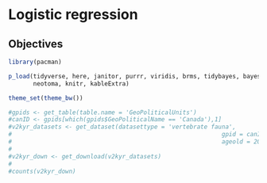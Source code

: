 # Logistic regression

## Objectives

```r

library(pacman)

p_load(tidyverse, here, janitor, purrr, viridis, brms, tidybayes, bayesplot,
       neotoma, knitr, kableExtra)

theme_set(theme_bw())

```


```r

#gpids <- get_table(table.name = 'GeoPoliticalUnits')
#canID <- gpids[which(gpids$GeoPoliticalName == 'Canada'),1]
#v2kyr_datasets <- get_dataset(datasettype = 'vertebrate fauna',
#															gpid = canID,
#															ageold = 2000)
#
#v2kyr_down <- get_download(v2kyr_datasets)
#
#counts(v2kyr_down)

```



